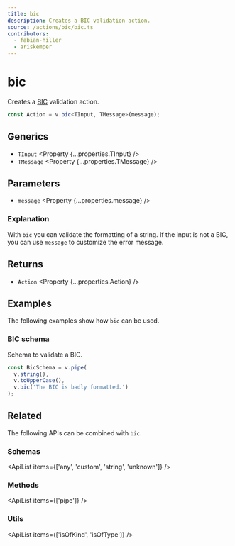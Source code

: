 ```yaml
---
title: bic
description: Creates a BIC validation action.
source: /actions/bic/bic.ts
contributors:
  - fabian-hiller
  - ariskemper
---
```



# bic

Creates a [BIC](https://en.wikipedia.org/wiki/ISO_9362) validation action.

```ts
const Action = v.bic<TInput, TMessage>(message);
```

## Generics

- `TInput` <Property {...properties.TInput} />
- `TMessage` <Property {...properties.TMessage} />

## Parameters

- `message` <Property {...properties.message} />

### Explanation

With `bic` you can validate the formatting of a string. If the input is not a BIC, you can use `message` to customize the error message.

## Returns

- `Action` <Property {...properties.Action} />

## Examples

The following examples show how `bic` can be used.

### BIC schema

Schema to validate a BIC.

```ts
const BicSchema = v.pipe(
  v.string(),
  v.toUpperCase(),
  v.bic('The BIC is badly formatted.')
);
```

## Related

The following APIs can be combined with `bic`.

### Schemas

<ApiList items={['any', 'custom', 'string', 'unknown']} />

### Methods

<ApiList items={['pipe']} />

### Utils

<ApiList items={['isOfKind', 'isOfType']} />
